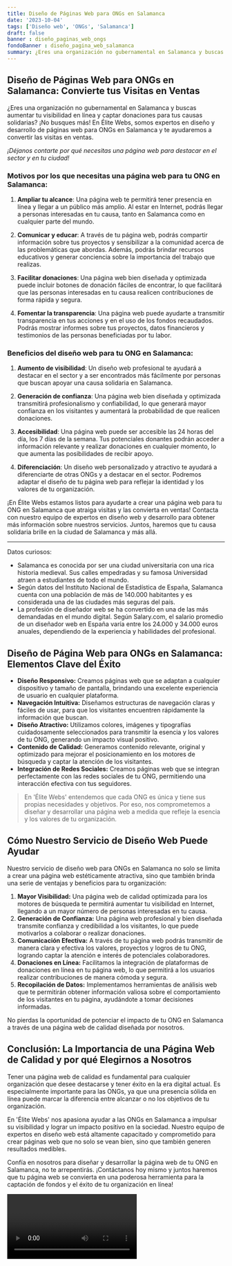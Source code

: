 ```yaml
---
title: Diseño de Páginas Web para ONGs en Salamanca
date: '2023-10-04'
tags: ['Diseño web', 'ONGs', 'Salamanca']
draft: false
banner : diseño_paginas_web_ongs
fondoBanner : diseño_pagina_web_salamanca
summary: ¿Eres una organización no gubernamental en Salamanca y buscas aumentar tu visibilidad en línea y captar donaciones para tus causas solidarias? ¡No busques más! En Élite Webs, somos expertos en diseño y desarrollo de páginas web para ONGs en Salamanca y te ayudaremos a convertir las visitas en ventas.
---
```


## Diseño de Páginas Web para ONGs en Salamanca: Convierte tus Visitas en Ventas

¿Eres una organización no gubernamental en Salamanca y buscas aumentar tu visibilidad en línea y captar donaciones para tus causas solidarias? ¡No busques más! En Élite Webs, somos expertos en diseño y desarrollo de páginas web para ONGs en Salamanca y te ayudaremos a convertir las visitas en ventas.

*¡Déjanos contarte por qué necesitas una página web para destacar en el sector y en tu ciudad!*

### Motivos por los que necesitas una página web para tu ONG en Salamanca:

1. **Ampliar tu alcance**: Una página web te permitirá tener presencia en línea y llegar a un público más amplio. Al estar en Internet, podrás llegar a personas interesadas en tu causa, tanto en Salamanca como en cualquier parte del mundo.

2. **Comunicar y educar**: A través de tu página web, podrás compartir información sobre tus proyectos y sensibilizar a la comunidad acerca de las problemáticas que abordas. Además, podrás brindar recursos educativos y generar conciencia sobre la importancia del trabajo que realizas.

3. **Facilitar donaciones**: Una página web bien diseñada y optimizada puede incluir botones de donación fáciles de encontrar, lo que facilitará que las personas interesadas en tu causa realicen contribuciones de forma rápida y segura.

4. **Fomentar la transparencia**: Una página web puede ayudarte a transmitir transparencia en tus acciones y en el uso de los fondos recaudados. Podrás mostrar informes sobre tus proyectos, datos financieros y testimonios de las personas beneficiadas por tu labor.

### Beneficios del diseño web para tu ONG en Salamanca:

1. **Aumento de visibilidad**: Un diseño web profesional te ayudará a destacar en el sector y a ser encontrados más fácilmente por personas que buscan apoyar una causa solidaria en Salamanca.

2. **Generación de confianza**: Una página web bien diseñada y optimizada transmitirá profesionalismo y confiabilidad, lo que generará mayor confianza en los visitantes y aumentará la probabilidad de que realicen donaciones.

3. **Accesibilidad**: Una página web puede ser accesible las 24 horas del día, los 7 días de la semana. Tus potenciales donantes podrán acceder a información relevante y realizar donaciones en cualquier momento, lo que aumenta las posibilidades de recibir apoyo.

4. **Diferenciación**: Un diseño web personalizado y atractivo te ayudará a diferenciarte de otras ONGs y a destacar en el sector. Podremos adaptar el diseño de tu página web para reflejar la identidad y los valores de tu organización.

¡En Élite Webs estamos listos para ayudarte a crear una página web para tu ONG en Salamanca que atraiga visitas y las convierta en ventas! Contacta con nuestro equipo de expertos en diseño web y desarrollo para obtener más información sobre nuestros servicios. Juntos, haremos que tu causa solidaria brille en la ciudad de Salamanca y más allá.

---

Datos curiosos:

- Salamanca es conocida por ser una ciudad universitaria con una rica historia medieval. Sus calles empedradas y su famosa Universidad atraen a estudiantes de todo el mundo.
- Según datos del Instituto Nacional de Estadística de España, Salamanca cuenta con una población de más de 140.000 habitantes y es considerada una de las ciudades más seguras del país.
- La profesión de diseñador web se ha convertido en una de las más demandadas en el mundo digital. Según Salary.com, el salario promedio de un diseñador web en España varía entre los 24.000 y 34.000 euros anuales, dependiendo de la experiencia y habilidades del profesional.

<GifSeo />

<Cta />

## Diseño de Página Web para ONGs en Salamanca: Elementos Clave del Éxito

- **Diseño Responsivo:** Creamos páginas web que se adaptan a cualquier dispositivo y tamaño de pantalla, brindando una excelente experiencia de usuario en cualquier plataforma.
- **Navegación Intuitiva:** Diseñamos estructuras de navegación claras y fáciles de usar, para que los visitantes encuentren rápidamente la información que buscan.
- **Diseño Atractivo:** Utilizamos colores, imágenes y tipografías cuidadosamente seleccionados para transmitir la esencia y los valores de tu ONG, generando un impacto visual positivo.
- **Contenido de Calidad:** Generamos contenido relevante, original y optimizado para mejorar el posicionamiento en los motores de búsqueda y captar la atención de los visitantes.
- **Integración de Redes Sociales:** Creamos páginas web que se integran perfectamente con las redes sociales de tu ONG, permitiendo una interacción efectiva con tus seguidores.

> En 'Élite Webs' entendemos que cada ONG es única y tiene sus propias necesidades y objetivos. Por eso, nos comprometemos a diseñar y desarrollar una página web a medida que refleje la esencia y los valores de tu organización.

## Cómo Nuestro Servicio de Diseño Web Puede Ayudar

Nuestro servicio de diseño web para ONGs en Salamanca no solo se limita a crear una página web estéticamente atractiva, sino que también brinda una serie de ventajas y beneficios para tu organización:

1. **Mayor Visibilidad:** Una página web de calidad optimizada para los motores de búsqueda te permitirá aumentar tu visibilidad en Internet, llegando a un mayor número de personas interesadas en tu causa.
2. **Generación de Confianza:** Una página web profesional y bien diseñada transmite confianza y credibilidad a los visitantes, lo que puede motivarlos a colaborar o realizar donaciones.
3. **Comunicación Efectiva:** A través de tu página web podrás transmitir de manera clara y efectiva los valores, proyectos y logros de tu ONG, logrando captar la atención e interés de potenciales colaboradores.
4. **Donaciones en Línea:** Facilitamos la integración de plataformas de donaciones en línea en tu página web, lo que permitirá a los usuarios realizar contribuciones de manera cómoda y segura.
5. **Recopilación de Datos:** Implementamos herramientas de análisis web que te permitirán obtener información valiosa sobre el comportamiento de los visitantes en tu página, ayudándote a tomar decisiones informadas.

No pierdas la oportunidad de potenciar el impacto de tu ONG en Salamanca a través de una página web de calidad diseñada por nosotros.

## Conclusión: La Importancia de una Página Web de Calidad y por qué Elegirnos a Nosotros

Tener una página web de calidad es fundamental para cualquier organización que desee destacarse y tener éxito en la era digital actual. Es especialmente importante para las ONGs, ya que una presencia sólida en línea puede marcar la diferencia entre alcanzar o no los objetivos de tu organización.

En 'Élite Webs' nos apasiona ayudar a las ONGs en Salamanca a impulsar su visibilidad y lograr un impacto positivo en la sociedad. Nuestro equipo de expertos en diseño web está altamente capacitado y comprometido para crear páginas web que no solo se vean bien, sino que también generen resultados medibles.

Confía en nosotros para diseñar y desarrollar la página web de tu ONG en Salamanca, no te arrepentirás. ¡Contáctanos hoy mismo y juntos haremos que tu página web se convierta en una poderosa herramienta para la captación de fondos y el éxito de tu organización en línea!

<Video />

<CtaBot job='ONGs' city='Salamanca'/>

<Gmaps query='Salamanca+españa+maps' />